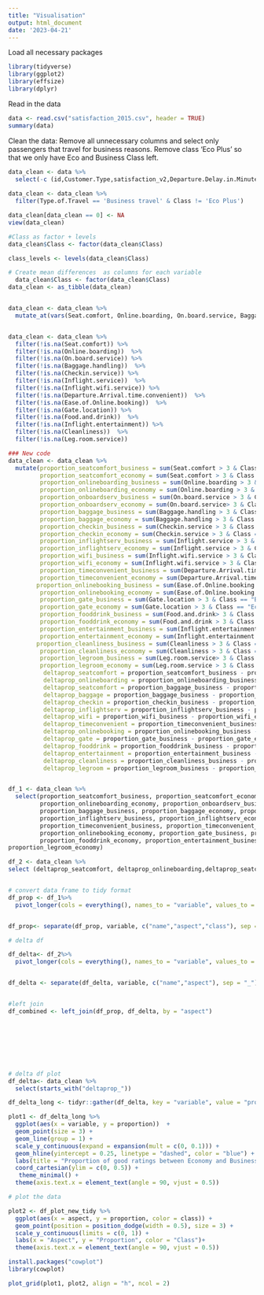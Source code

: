 ```yaml
---
title: "Visualisation"
output: html_document
date: '2023-04-21'
---
```

Load all necessary packages
```r
library(tidyverse)
library(ggplot2)
library(effsize)
library(dplyr)
```


Read in the data 
```r
data <- read.csv("satisfaction_2015.csv", header = TRUE)
summary(data)
```


Clean the data: Remove all unnecessary columns and select only passengers that travel for business reasons. Remove class 'Eco Plus' so that we only have Eco and Business Class left. 
```r
data_clean <- data %>%  
  select(-c (id,Customer.Type,satisfaction_v2,Departure.Delay.in.Minutes,Arrival.Delay.in.Minutes))  
  
data_clean <- data_clean %>%  
  filter(Type.of.Travel == 'Business travel' & Class != 'Eco Plus')

data_clean[data_clean == 0] <- NA
view(data_clean)

#Class as factor + levels 
data_clean$Class <- factor(data_clean$Class)

class_levels <- levels(data_clean$Class)
```


```r
# Create mean differences  as columns for each variable 
  data_clean$Class <- factor(data_clean$Class)
data_clean <- as_tibble(data_clean)


data_clean <- data_clean %>%
  mutate_at(vars(Seat.comfort, Online.boarding, On.board.service, Baggage.handling, Checkin.service, Inflight.service, Inflight.wifi.service, Departure.Arrival.time.convenient, Ease.of.Online.booking, Gate.location, Food.and.drink, Inflight.entertainment, Leg.room.service, Cleanliness), as.numeric)


data_clean <- data_clean %>% 
  filter(!is.na(Seat.comfort)) %>% 
  filter(!is.na(Online.boarding))  %>% 
  filter(!is.na(On.board.service)) %>% 
  filter(!is.na(Baggage.handling))  %>% 
  filter(!is.na(Checkin.service)) %>% 
  filter(!is.na(Inflight.service))  %>% 
  filter(!is.na(Inflight.wifi.service)) %>% 
  filter(!is.na(Departure.Arrival.time.convenient))  %>% 
  filter(!is.na(Ease.of.Online.booking))  %>% 
  filter(!is.na(Gate.location)) %>% 
  filter(!is.na(Food.and.drink))  %>% 
  filter(!is.na(Inflight.entertainment)) %>% 
  filter(!is.na(Cleanliness))  %>% 
  filter(!is.na(Leg.room.service)) 

### New code 
data_clean <- data_clean %>% 
  mutate(proportion_seatcomfort_business = sum(Seat.comfort > 3 & Class == "Business") / sum(Class == "Business"),
         proportion_seatcomfort_economy = sum(Seat.comfort > 3 & Class == "Eco") / sum(Class == "Eco"),
         proportion_onlineboarding_business = sum(Online.boarding > 3 & Class == "Business") / sum(Class == "Business"),
         proportion_onlineboarding_economy = sum(Online.boarding > 3 & Class == "Eco") / sum(Class == "Eco"),
         proportion_onboardserv_business = sum(On.board.service > 3 & Class == "Business") / sum(Class == "Business"),
         proportion_onboardserv_economy = sum(On.board.service> 3 & Class == "Eco") / sum(Class == "Eco"),
         proportion_baggage_business = sum(Baggage.handling > 3 & Class == "Business") / sum(Class == "Business"),
         proportion_baggage_economy = sum(Baggage.handling > 3 & Class == "Eco") / sum(Class == "Eco"),
         proportion_checkin_business = sum(Checkin.service > 3 & Class == "Business") / sum(Class == "Business"),
         proportion_checkin_economy = sum(Checkin.service > 3 & Class == "Eco") / sum(Class == "Eco"),
         proportion_inflightserv_business = sum(Inflight.service > 3 & Class == "Business") / sum(Class == "Business"),
         proportion_inflightserv_economy = sum(Inflight.service > 3 & Class == "Eco") / sum(Class == "Eco"),
         proportion_wifi_business = sum(Inflight.wifi.service > 3 & Class == "Business") / sum(Class == "Business"),
         proportion_wifi_economy = sum(Inflight.wifi.service > 3 & Class == "Eco") / sum(Class == "Eco"),
         proportion_timeconvenient_business = sum(Departure.Arrival.time.convenient > 3 & Class == "Business") / sum(Class == "Business"),
         proportion_timeconvenient_economy = sum(Departure.Arrival.time.convenient > 3 & Class == "Eco") / sum(Class == "Eco"),
        proportion_onlinebooking_business = sum(Ease.of.Online.booking > 3 & Class == "Business") / sum(Class == "Business"),
         proportion_onlinebooking_economy = sum(Ease.of.Online.booking > 3 & Class == "Eco") / sum(Class == "Eco"),
         proportion_gate_business = sum(Gate.location > 3 & Class == "Business") / sum(Class == "Business"),
         proportion_gate_economy = sum(Gate.location > 3 & Class == "Eco") / sum(Class == "Eco"),
         proportion_fooddrink_business = sum(Food.and.drink> 3 & Class == "Business") / sum(Class == "Business"),
         proportion_fooddrink_economy = sum(Food.and.drink > 3 & Class == "Eco") / sum(Class == "Eco"),
         proportion_entertainment_business = sum(Inflight.entertainment > 3 & Class == "Business") / sum(Class == "Business"),
         proportion_entertainment_economy = sum(Inflight.entertainment > 3 & Class == "Eco") / sum(Class == "Eco"),
        proportion_cleanliness_business = sum(Cleanliness > 3 & Class == "Business") / sum(Class == "Business"),
         proportion_cleanliness_economy = sum(Cleanliness > 3 & Class == "Eco") / sum(Class == "Eco"),
         proportion_legroom_business = sum(Leg.room.service> 3 & Class == "Business") / sum(Class == "Business"),
         proportion_legroom_economy = sum(Leg.room.service > 3 & Class == "Eco") / sum(Class == "Eco"),
          deltaprop_seatcomfort = proportion_seatcomfort_business - proportion_seatcomfort_economy,
          deltaprop_onlineboarding = proportion_onlineboarding_business - proportion_onlineboarding_economy,
          deltaprop_seatcomfort = proportion_baggage_business - proportion_baggage_economy,
          deltaprop_baggage = proportion_baggage_business - proportion_baggage_economy,
          deltaprop_checkin = proportion_checkin_business - proportion_checkin_economy,
          deltaprop_inflightserv = proportion_inflightserv_business - proportion_inflightserv_economy,
          deltaprop_wifi = proportion_wifi_business - proportion_wifi_economy,
          deltaprop_timeconvenient = proportion_timeconvenient_business - proportion_timeconvenient_economy,
          deltaprop_onlinebooking = proportion_onlinebooking_business - proportion_onlinebooking_economy,
          deltaprop_gate = proportion_gate_business - proportion_gate_economy,
          deltaprop_fooddrink = proportion_fooddrink_business - proportion_fooddrink_economy,
          deltaprop_entertainment = proportion_entertainment_business - proportion_entertainment_economy,
          deltaprop_cleanliness = proportion_cleanliness_business - proportion_cleanliness_economy,
          deltaprop_legroom = proportion_legroom_business - proportion_legroom_economy)


df_1 <- data_clean %>%
  select(proportion_seatcomfort_business, proportion_seatcomfort_economy, proportion_onlineboarding_business,
         proportion_onlineboarding_economy, proportion_onboardserv_business, proportion_onboardserv_economy,
         proportion_baggage_business, proportion_baggage_economy, proportion_checkin_business, proportion_checkin_economy,
         proportion_inflightserv_business, proportion_inflightserv_economy, proportion_wifi_business, proportion_wifi_economy,
         proportion_timeconvenient_business, proportion_timeconvenient_economy, proportion_onlinebooking_business, 
         proportion_onlinebooking_economy, proportion_gate_business, proportion_gate_economy, proportion_fooddrink_business,
         proportion_fooddrink_economy, proportion_entertainment_business, proportion_entertainment_economy, proportion_cleanliness_business, proportion_cleanliness_economy, proportion_legroom_business,
proportion_legroom_economy)

df_2 <- data_clean %>%
select (deltaprop_seatcomfort, deltaprop_onlineboarding,deltaprop_seatcomfort, deltaprop_baggage, deltaprop_checkin,deltaprop_inflightserv,deltaprop_wifi, deltaprop_timeconvenient,deltaprop_onlinebooking,deltaprop_gate, deltaprop_fooddrink,deltaprop_entertainment,deltaprop_cleanliness, deltaprop_legroom) 


# convert data frame to tidy format
df_prop <- df_1%>%
  pivot_longer(cols = everything(), names_to = "variable", values_to = "proportion")


df_prop<- separate(df_prop, variable, c("name","aspect","class"), sep = "_")

# delta df 

df_delta<- df_2%>%
  pivot_longer(cols = everything(), names_to = "variable", values_to = "delta")


df_delta <- separate(df_delta, variable, c("name","aspect"), sep = "_")


#left join
df_combined <- left_join(df_prop, df_delta, by = "aspect")








# delta df plot 
df_delta<- data_clean %>%
  select(starts_with("deltaprop_")) 

df_delta_long <- tidyr::gather(df_delta, key = "variable", value = "proportion")

plot1 <- df_delta_long %>%
  ggplot(aes(x = variable, y = proportion))  +
  geom_point(size = 3) +
  geom_line(group = 1) +
  scale_y_continuous(expand = expansion(mult = c(0, 0.1))) +
  geom_hline(yintercept = 0.25, linetype = "dashed", color = "blue") +
  labs(title = "Proportion of good ratings between Economy and Business Class ",x = "Satisfaction Variables", y = "Delta") +
  coord_cartesian(ylim = c(0, 0.5)) +
   theme_minimal() +
  theme(axis.text.x = element_text(angle = 90, vjust = 0.5)) 

# plot the data

plot2 <- df_plot_new_tidy %>%
  ggplot(aes(x = aspect, y = proportion, color = class)) +
  geom_point(position = position_dodge(width = 0.5), size = 3) +
  scale_y_continuous(limits = c(0, 1)) +
  labs(x = "Aspect", y = "Proportion", color = "Class")+
  theme(axis.text.x = element_text(angle = 90, vjust = 0.5)) 

install.packages("cowplot")
library(cowplot)

plot_grid(plot1, plot2, align = "h", ncol = 2)


``` 